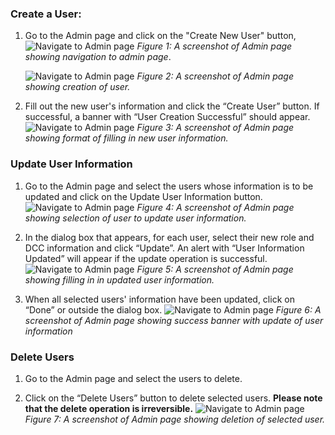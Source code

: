 ### Create a User: 
1. Go to the Admin page and click on the "Create New User" button,
    ![Navigate to Admin page](/img/submission_system/admin_page_1.png)
    *Figure 1: A screenshot of Admin page showing navigation to admin page*. 

    ![Navigate to Admin page](/img/submission_system/admin_page_2.png)
    *Figure 2: A screenshot of Admin page showing creation of user.*

2. Fill out the new user's information and click the “Create User” button. If successful, a banner with “User Creation Successful” should appear. 
    ![Navigate to Admin page](/img/submission_system/admin_page_3.png)
    *Figure 3: A screenshot of Admin page showing format of filling in new user information.*

### Update User Information
1. Go to the Admin page and select the users whose information is to be updated and click on the Update User Information button. 
    ![Navigate to Admin page](/img/submission_system/admin_page_4.png)
    *Figure 4: A screenshot of Admin page showing selection of user to update user information.* 

2. In the dialog box that appears, for each user, select their new role and DCC information and click “Update”. An alert with “User Information Updated” will appear if the update operation is successful. 
    ![Navigate to Admin page](/img/submission_system/admin_page_5.png)
    *Figure 5: A screenshot of Admin page showing filling in in updated user information.* 

3. When all selected users' information have been updated, click on “Done” or outside the dialog box.
    ![Navigate to Admin page](/img/submission_system/admin_page_6.png)
    *Figure 6: A screenshot of Admin page showing success banner with update of user information* 



### Delete Users
1. Go to the Admin page and select the users to delete. 

2. Click on the  “Delete Users” button to delete selected users. **Please note that the delete operation is irreversible.**
    ![Navigate to Admin page](/img/submission_system/admin_page_7.png)
    *Figure 7: A screenshot of Admin page showing deletion of selected user.* 